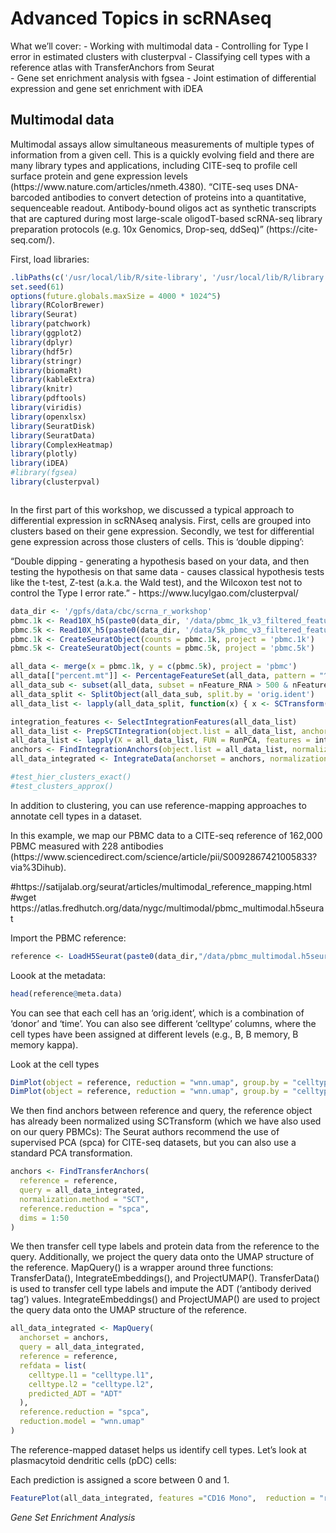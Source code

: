 # Advanced Topics in scRNAseq 

What we'll cover:
    - Working with multimodal data
    - Controlling for Type I error in estimated clusters with clusterpval
    - Classifying cell types with a reference atlas with TransferAnchors from Seurat    
    - Gene set enrichment analysis with fgsea
    - Joint estimation of differential expression and gene set enrichment with iDEA

## Multimodal data

Multimodal assays allow simultaneous measurements of multiple types of information from a given cell. This is a quickly evolving field and there are many library types and applications, including CITE-seq to profile cell surface protein and gene expression levels (https://www.nature.com/articles/nmeth.4380). "CITE-seq uses DNA-barcoded antibodies to convert detection of proteins into a quantitative, sequenceable readout. Antibody-bound oligos act as synthetic transcripts that are captured during most large-scale oligodT-based scRNA-seq library preparation protocols (e.g. 10x Genomics, Drop-seq, ddSeq)" (https://cite-seq.com/). 

First, load libraries:
```r
.libPaths(c('/usr/local/lib/R/site-library', '/usr/local/lib/R/library', '/tmp/RtmpTPz6Xo/downloaded_packages'))
set.seed(61)
options(future.globals.maxSize = 4000 * 1024^5)
library(RColorBrewer)
library(Seurat)
library(patchwork)
library(ggplot2)
library(dplyr)
library(hdf5r)
library(stringr)
library(biomaRt)
library(kableExtra)
library(knitr)
library(pdftools)
library(viridis)
library(openxlsx)
library(SeuratDisk)
library(SeuratData)
library(ComplexHeatmap)
library(plotly)
library(iDEA)
#library(fgsea)
library(clusterpval)
```

```r

```

In the first part of this workshop, we discussed a typical approach to differential expression in scRNAseq analysis. First, cells are grouped into clusters based on their gene expression. Secondly, we test for differential gene expression across those clusters of cells. This is 'double dipping':

"Double dipping - generating a hypothesis based on your data, and then testing the hypothesis on that same data - causes classical hypothesis tests like the t-test, Z-test (a.k.a. the Wald test), and the Wilcoxon test not to control the Type I error rate." - https://www.lucylgao.com/clusterpval/

```r
data_dir <- '/gpfs/data/cbc/scrna_r_workshop'
pbmc.1k <- Read10X_h5(paste0(data_dir, '/data/pbmc_1k_v3_filtered_feature_bc_matrix.h5'))
pbmc.5k <- Read10X_h5(paste0(data_dir, '/data/5k_pbmc_v3_filtered_feature_bc_matrix.h5'))
pbmc.1k <- CreateSeuratObject(counts = pbmc.1k, project = 'pbmc.1k')
pbmc.5k <- CreateSeuratObject(counts = pbmc.5k, project = 'pbmc.5k')

all_data <- merge(x = pbmc.1k, y = c(pbmc.5k), project = 'pbmc')
all_data[["percent.mt"]] <- PercentageFeatureSet(all_data, pattern = "^MT-")
all_data_sub <- subset(all_data, subset = nFeature_RNA > 500 & nFeature_RNA < 6000 & percent.mt < 25)
all_data_split <- SplitObject(all_data_sub, split.by = 'orig.ident')
all_data_list <- lapply(all_data_split, function(x) { x <- SCTransform(x,verbose=FALSE)}) # if you run this you might get several iteration limit reached issues

integration_features <- SelectIntegrationFeatures(all_data_list)
all_data_list <- PrepSCTIntegration(object.list = all_data_list, anchor.features = integration_features)
all_data_list <- lapply(X = all_data_list, FUN = RunPCA, features = integration_features)
anchors <- FindIntegrationAnchors(object.list = all_data_list, normalization.method = "SCT", anchor.features = integration_features)
all_data_integrated <- IntegrateData(anchorset = anchors, normalization.method = "SCT")

#test_hier_clusters_exact()
#test_clusters_approx()
```

In addition to clustering, you can use reference-mapping approaches to annotate cell types in a dataset.

In this example, we map our PBMC data to a CITE-seq reference of 162,000 PBMC measured with 228 antibodies (https://www.sciencedirect.com/science/article/pii/S0092867421005833?via%3Dihub). 


#https://satijalab.org/seurat/articles/multimodal_reference_mapping.html
#wget https://atlas.fredhutch.org/data/nygc/multimodal/pbmc_multimodal.h5seurat

Import the PBMC reference:

```r
reference <- LoadH5Seurat(paste0(data_dir,"/data/pbmc_multimodal.h5seurat"))
```

Loook at the metadata:
```r
head(reference@meta.data)
```
You can see that each cell has an 'orig.ident', which is a combination of 'donor' and 'time'.
You can also see different 'celltype' columns, where the cell types have been assigned at different levels (e.g., B, B memory, B memory kappa).

Look at the cell types
```r
DimPlot(object = reference, reduction = "wnn.umap", group.by = "celltype.l1", label = TRUE, label.size = 3, repel = TRUE) + NoLegend()
DimPlot(object = reference, reduction = "wnn.umap", group.by = "celltype.l3", label = TRUE, label.size = 3, repel = TRUE) + NoLegend()

```

We then find anchors between reference and query, the reference object has already been normalized using SCTransform (which we have also used on our query PBMCs):
The Seurat authors recommend the use of supervised PCA (spca) for CITE-seq datasets, but you can also use a standard PCA transformation.

```r
anchors <- FindTransferAnchors(
  reference = reference,
  query = all_data_integrated,
  normalization.method = "SCT",
  reference.reduction = "spca",
  dims = 1:50
)

```
We then transfer cell type labels and protein data from the reference to the query. Additionally, we project the query data onto the UMAP structure of the reference. MapQuery() is a wrapper around three functions: TransferData(), IntegrateEmbeddings(), and ProjectUMAP(). TransferData() is used to transfer cell type labels and impute the ADT ('antibody derived tag') values. IntegrateEmbeddings() and ProjectUMAP() are used to project the query data onto the UMAP structure of the reference. 


```r
all_data_integrated <- MapQuery(
  anchorset = anchors,
  query = all_data_integrated,
  reference = reference,
  refdata = list(
    celltype.l1 = "celltype.l1",
    celltype.l2 = "celltype.l2",
    predicted_ADT = "ADT"
  ),
  reference.reduction = "spca", 
  reduction.model = "wnn.umap"
)
```

The reference-mapped dataset helps us identify cell types. Let's look at  plasmacytoid dendritic cells (pDC) cells:

Each prediction is assigned a score between 0 and 1.

```r
FeaturePlot(all_data_integrated, features ="CD16 Mono",  reduction = "ref.umap", cols = c("lightgrey", "darkred"), ncol = 3) & theme(plot.title = element_text(size = 10))
```





*Gene Set Enrichment Analysis*
